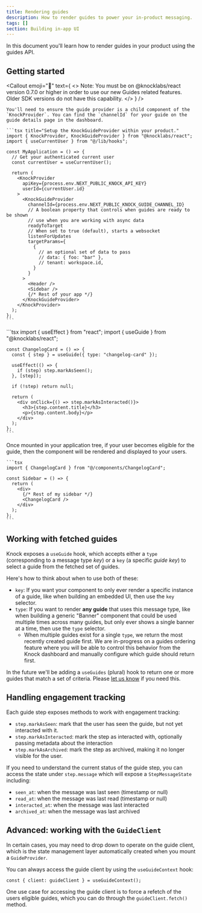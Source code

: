 ```yaml
---
title: Rendering guides
description: How to render guides to power your in-product messaging.
tags: []
section: Building in-app UI
---
```


In this document you'll learn how to render guides in your product using the guides API.

## Getting started

<Callout
  emoji="🚨"
  text={
    <>
      <span className="font-bold">Note:</span> You must be on @knocklabs/react
      version 0.7.0 or higher in order to use our new Guides related features.
      Older SDK versions do not have this capability.
    </>
  }
/>

<Steps titleSize="h3">
  <Step title="Setup the KnockGuideProvider within your product.">
    
    You'll need to ensure the guide provider is a child component of the `KnockProvider`. You can find the `channelId` for your guide on the guide details page in the dashboard.

    ```tsx title="Setup the KnockGuideProvider within your product."
    import { KnockProvider, KnockGuideProvider } from "@knocklabs/react";
    import { useCurrentUser } from "@/lib/hooks";

    const MyApplication = () => {
      // Get your authenticated current user
      const currentUser = useCurrentUser();

      return (
        <KnockProvider
          apiKey={process.env.NEXT_PUBLIC_KNOCK_API_KEY}
          userId={currentUser.id}
        >
          <KnockGuideProvider
            channelId={process.env.NEXT_PUBLIC_KNOCK_GUIDE_CHANNEL_ID}
            // A boolean property that controls when guides are ready to be shown
            // use when you are working with async data
            readyToTarget
            // When set to true (default), starts a websocket
            listenForUpdates
            targetParams={
              {
                // an optional set of data to pass
                // data: { foo: "bar" },
                // tenant: workspace.id,
              }
            }
          >
            <Header />
            <Sidebar />
            {/* Rest of your app */}
          </KnockGuideProvider>
        </KnockProvider>
      );
    };
    ```

  </Step>
  <Step title="Build a component to render your guide.">
    ```tsx
    import { useEffect } from "react";
    import { useGuide } from "@knocklabs/react";

    const ChangelogCard = () => {
      const { step } = useGuide({ type: "changelog-card" });

      useEffect(() => {
        if (step) step.markAsSeen();
      }, [step]);

      if (!step) return null;

      return (
        <div onClick={() => step.markAsInteracted()}>
          <h3>{step.content.title}</h3>
          <p>{step.content.body}</p>
        </div>
      );
    };
    ```

  </Step>
  <Step title="Mount your component under the KnockGuideProvider.">
    Once mounted in your application tree, if your user becomes eligible for the guide, then the component will be rendered and displayed to your users.

    ```tsx
    import { ChangelogCard } from "@/components/ChangelogCard";

    const Sidebar = () => {
      return (
        <div>
          {/* Rest of my sidebar */}
          <ChangelogCard />
        </div>
      );
    };
    ```

  </Step>
</Steps>

## Working with fetched guides

Knock exposes a `useGuide` hook, which accepts either a `type` (corresponding to a message type _key_) or a `key` (a specific _guide_ _key_) to select a guide from the fetched set of guides.

Here's how to think about when to use both of these:

- `key`: If you want your component to only ever render a specific instance of a guide, like when building an embedded UI, then use the `key` selector.
- `type`: If you want to render **any guide** that uses this message type, like when building a generic "Banner" component that could be used multiple times across many guides, but only ever shows a single banner at a time, then use the `type` selector.
  - When multiple guides exist for a single `type`, we return the most recently created guide first. We are in-progress on a guides ordering feature where you will be able to control this behavior from the Knock dashboard and manually configure which guide should return first.

In the future we'll be adding a `useGuides` (plural) hook to return one or more guides that match a set of criteria. Please [let us know](mailto:support@knock.app?subject=Guides%20beta%20feedback) if you need this.

## Handling engagement tracking

Each guide step exposes methods to work with engagement tracking:

- `step.markAsSeen`: mark that the user has seen the guide, but not yet interacted with it.
- `step.markAsInteracted`: mark the step as interacted with, optionally passing metadata about the interaction
- `step.markAsArchived`: mark the step as archived, making it no longer visible for the user.

If you need to understand the current status of the guide step, you can access the state under `step.message` which will expose a `StepMessageState` including:

- `seen_at`: when the message was last seen (timestamp or null)
- `read_at`: when the message was last read (timestamp or null)
- `interacted_at`: when the message was last interacted
- `archived_at`: when the message was last archived

## Advanced: working with the `GuideClient`

In certain cases, you may need to drop down to operate on the guide client, which is the state management layer automatically created when you mount a `GuideProvider`.

You can always access the guide client by using the `useGuideContext` hook:

```tsx
const { client: guideClient } = useGuideContext();
```

One use case for accessing the guide client is to force a refetch of the users eligible guides, which you can do through the `guideClient.fetch()` method.
